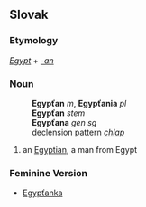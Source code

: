 == Slovak ==
=== Etymology ===
''[[Egypt#Slovak|Egypt]]'' + ''[[-an]]''

=== Noun ===
:'''Egypťan''' ''m'', '''Egypťania''' ''pl''
:'''Egypťan''' ''stem''
:'''Egypťana''' ''gen sg''
:declension pattern ''[[Slovak declension pattern chlap|chlap]]''
# an [[Egyptian]], a man from Egypt
=== Feminine Version ===
* [[Egypťanka#Slovak|Egypťanka]]